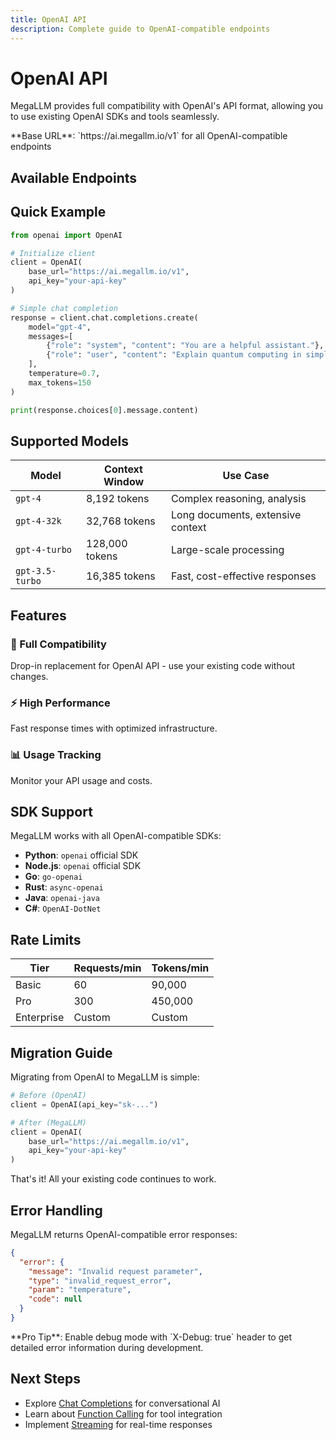```yaml
---
title: OpenAI API
description: Complete guide to OpenAI-compatible endpoints
---
```



# OpenAI API

MegaLLM provides full compatibility with OpenAI's API format, allowing you to use existing OpenAI SDKs and tools seamlessly.

<Callout type="info">
  **Base URL**: `https://ai.megallm.io/v1` for all OpenAI-compatible endpoints
</Callout>

## Available Endpoints

<Cards>
  <Card
    title="Chat Completions"
    description="Generate conversational responses with GPT models"
    href="/docs/openai/chat-completions"
  />
  <Card
    title="Streaming"
    description="Real-time streaming responses with Server-Sent Events"
    href="/docs/openai/streaming"
  />
  <Card
    title="Function Calling"
    description="Execute functions and tools with parallel support"
    href="/docs/openai/function-calling"
  />
  <Card
    title="Structured Output"
    description="Generate validated JSON with schema enforcement"
    href="/docs/openai/structured-output"
  />
  <Card
    title="Embeddings"
    description="Create vector embeddings for semantic search"
    href="/docs/openai/embeddings"
  />
  <Card
    title="Models"
    description="List and information about available models"
    href="/docs/openai/models"
  />
</Cards>

## Quick Example

```python
from openai import OpenAI

# Initialize client
client = OpenAI(
    base_url="https://ai.megallm.io/v1",
    api_key="your-api-key"
)

# Simple chat completion
response = client.chat.completions.create(
    model="gpt-4",
    messages=[
        {"role": "system", "content": "You are a helpful assistant."},
        {"role": "user", "content": "Explain quantum computing in simple terms."}
    ],
    temperature=0.7,
    max_tokens=150
)

print(response.choices[0].message.content)
```

## Supported Models

| Model | Context Window | Use Case |
|-------|---------------|-----------|
| `gpt-4` | 8,192 tokens | Complex reasoning, analysis |
| `gpt-4-32k` | 32,768 tokens | Long documents, extensive context |
| `gpt-4-turbo` | 128,000 tokens | Large-scale processing |
| `gpt-3.5-turbo` | 16,385 tokens | Fast, cost-effective responses |

## Features

### 🚀 Full Compatibility
Drop-in replacement for OpenAI API - use your existing code without changes.

### ⚡ High Performance
Fast response times with optimized infrastructure.

### 📊 Usage Tracking
Monitor your API usage and costs.

## SDK Support

MegaLLM works with all OpenAI-compatible SDKs:

- **Python**: `openai` official SDK
- **Node.js**: `openai` official SDK
- **Go**: `go-openai`
- **Rust**: `async-openai`
- **Java**: `openai-java`
- **C#**: `OpenAI-DotNet`

## Rate Limits

| Tier | Requests/min | Tokens/min |
|------|-------------|------------|
| Basic | 60 | 90,000 |
| Pro | 300 | 450,000 |
| Enterprise | Custom | Custom |

## Migration Guide

Migrating from OpenAI to MegaLLM is simple:

```python
# Before (OpenAI)
client = OpenAI(api_key="sk-...")

# After (MegaLLM)
client = OpenAI(
    base_url="https://ai.megallm.io/v1",
    api_key="your-api-key"
)
```

That's it! All your existing code continues to work.

## Error Handling

MegaLLM returns OpenAI-compatible error responses:

```json
{
  "error": {
    "message": "Invalid request parameter",
    "type": "invalid_request_error",
    "param": "temperature",
    "code": null
  }
}
```

<Callout type="tip">
  **Pro Tip**: Enable debug mode with `X-Debug: true` header to get detailed error information during development.
</Callout>

## Next Steps

- Explore [Chat Completions](/docs/openai/chat-completions) for conversational AI
- Learn about [Function Calling](/docs/openai/function-calling) for tool integration
- Implement [Streaming](/docs/openai/streaming) for real-time responses